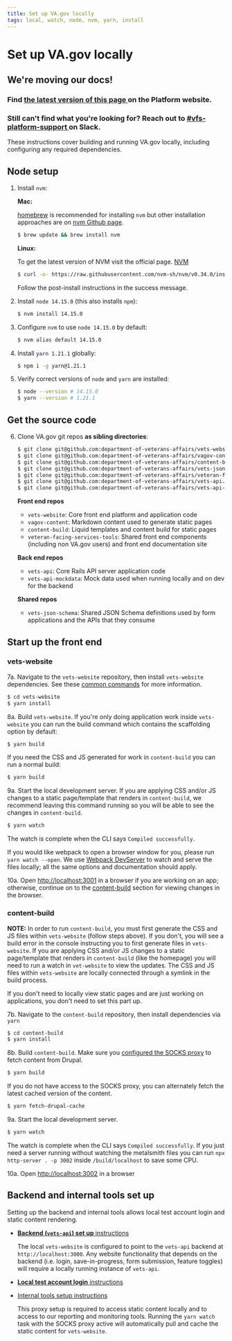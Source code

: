 ```yaml
---
title: Set up VA.gov locally
tags: local, watch, node, nvm, yarn, install
---
```


# Set up VA.gov locally

<div class="deprecation-message">
  <h2>We're moving our docs!</h2>
  <h3>
    Find <a href="https://depo-platform-documentation.scrollhelp.site/developer-docs/Setting-up-your-local-frontend-environment.1844215878.html">
      the latest version of this page
    </a> on the Platform website.
  </h3>
  <h3>
    Still can't find what you're looking for? Reach out to <a href="https://dsva.slack.com/archives/CBU0KDSB1">
      #vfs-platform-support
    </a> on Slack.
  </h3>
</div>

These instructions cover building and running VA.gov locally, including configuring any required dependencies.

## Node setup

1. Install `nvm`:

   **Mac:**

   [homebrew](http://brew.sh/) is recommended for installing `nvm` but other installation approaches are on [nvm Github page](https://github.com/creationix/nvm#installation-and-update).

   ```bash
   $ brew update && brew install nvm
   ```

   **Linux:**

   To get the latest version of NVM visit the official page. [NVM](https://github.com/nvm-sh/nvm)

   ```bash
   $ curl -o- https://raw.githubusercontent.com/nvm-sh/nvm/v0.34.0/install.sh | bash
   ```

   Follow the post-install instructions in the success message.

1. Install `node 14.15.0` (this also installs `npm`):

   ```bash
   $ nvm install 14.15.0
   ```

1. Configure `nvm` to use `node 14.15.0` by default:

   ```bash
   $ nvm alias default 14.15.0
   ```

1. Install `yarn 1.21.1` globally:

   ```bash
   $ npm i -g yarn@1.21.1
   ```

1. Verify correct versions of `node` and `yarn` are installed:

   ```bash
   $ node --version # 14.15.0
   $ yarn --version # 1.21.1
   ```

## Get the source code

6. Clone VA.gov git repos **as sibling directories**:

   ```bash
   $ git clone git@github.com:department-of-veterans-affairs/vets-website.git
   $ git clone git@github.com:department-of-veterans-affairs/vagov-content.git
   $ git clone git@github.com:department-of-veterans-affairs/content-build.git
   $ git clone git@github.com:department-of-veterans-affairs/vets-json-schema.git
   $ git clone git@github.com:department-of-veterans-affairs/veteran-facing-services-tools.git
   $ git clone git@github.com:department-of-veterans-affairs/vets-api.git
   $ git clone git@github.com:department-of-veterans-affairs/vets-api-mockdata.git
   ```

   **Front end repos**

   - `vets-website`: Core front end platform and application code
   - `vagov-content`: Markdown content used to generate static pages
   - `content-build`: Liquid templates and content build for static pages
   - `veteran-facing-services-tools`: Shared front end components (including non VA.gov users) and front end documentation site

   **Back end repos**

   - `vets-api`: Core Rails API server application code
   - `vets-api-mockdata`: Mock data used when running locally and on dev for the backend

   **Shared repos**

   - `vets-json-schema`: Shared JSON Schema definitions used by form applications and the APIs that they consume

## Start up the front end

### vets-website

7a. Navigate to the `vets-website` repository, then install `vets-website` dependencies. See these [common commands](https://github.com/department-of-veterans-affairs/vets-website/blob/main/README.md) for more information.

```bash
$ cd vets-website
$ yarn install
```

8a. Build `vets-website`. If you're only doing application work inside `vets-website` you can run the build command which contains the scaffolding option by default:

```bash
$ yarn build
```

If you need the CSS and JS generated for work in `content-build` you can run a normal build:

```bash
$ yarn build
```

9a. Start the local development server. If you are applying CSS and/or JS changes to a static page/template that renders
in `content-build`, we recommend leaving this command running so you will be able to see the changes in `content-build`.

```bash
$ yarn watch
```

The watch is complete when the CLI says `Compiled successfully`.

If you would like webpack to open a browser window for you, please run `yarn watch --open`. We use [Webpack DevServer](https://webpack.js.org/configuration/dev-server/) to watch and serve the files locally; all the same options and documentation should apply.

10a. Open [http://localhost:3001](http://localhost:3001) in a browser if you are working on an app;
otherwise, continue on to the [content-build](#content-build) section for viewing changes in the browser.

### content-build

**NOTE:** In order to run `content-build`, you must first generate the CSS and JS files within `vets-website`
(follow steps above). If you don't, you will see a build error in the console instructing you to first
generate files in `vets-website`. If you are applying CSS and/or JS changes to a static page/template that renders
in `content-build` (like the homepage) you will need to run a watch in `vet-website` to view
the updates. The CSS and JS files within `vets-website` are locally connected through a symlink
in the build process.

If you don't need to locally view static pages and are just working on applications, you don't need to set this part up.

7b. Navigate to the `content-build` repository, then install dependencies via `yarn`

```bash
$ cd content-build
$ yarn install
```

8b. Build `content-build`. Make sure you [configured the SOCKS proxy](https://github.com/department-of-veterans-affairs/va.gov-team/blob/master/platform/engineering/internal-tools.md#configure-the-socks-proxy) to fetch content from Drupal.

```bash
$ yarn build
```

If you do not have access to the SOCKS proxy, you can alternately fetch the latest cached version of the content.

```bash
$ yarn fetch-drupal-cache
```

9a. Start the local development server.

```bash
$ yarn watch
```

The watch is complete when the CLI says `Compiled successfully`. If you just need a server running without
watching the metalsmith files you can run `npx http-server . -p 3002` inside `/build/localhost` to
save some CPU.

10a. Open [http://localhost:3002](http://localhost:3002) in a browser

## Backend and internal tools set up

Setting up the backend and internal tools allows local test account login and static content rendering.

- [**Backend (`vets-api`) set up** instructions](https://github.com/department-of-veterans-affairs/vets-api)

  The local `vets-website` is configured to point to the `vets-api` backend at `http://localhost:3000`. Any website functionality that depends on the backend (i.e. login, save-in-progress, form submission, feature toggles) will require a locally running instance of `vets-api`.

- [**Local test account login** instructions](https://github.com/department-of-veterans-affairs/vets.gov-team/blob/master/Administrative/Accessing-Staging.md)

- [Internal tools setup instructions](internal-tools)

  This proxy setup is required to access static content locally and to access to our reporting and monitoring tools. Running the `yarn watch` task with the SOCKS proxy active will automatically pull and cache the static content for `vets-website`.
